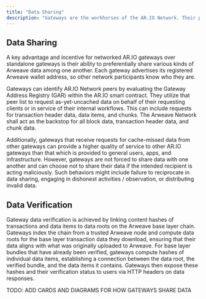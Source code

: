 ```yaml
---
title: "Data Sharing"
description: "Gateways are the workhorses of the AR.IO Network. Their primary role is to act as a bridge between the Arweave network and the outside world."
---
```



## Data Sharing

A key advantage and incentive for networked AR.IO gateways over standalone gateways is their ability to preferentially share various kinds of Arweave data among one another. 
Each gateway advertises its registered Arweave wallet address, so other network participants know who they are.  

Gateways can identify AR.IO Network peers by evaluating the Gateway Address Registry (GAR) within the AR.IO smart contract. 
They utilize that peer list to request as-yet-uncached data on behalf of their requesting clients or in service of their internal workflows. 
This can include requests for transaction header data, data items, and chunks. The Arweave Network shall act as the backstop for all block data, transaction header data, and chunk data. 

Additionally, gateways that receive requests for cache-missed data from other gateways can provide a higher quality of service to other AR.IO gateways than that which is provided to general users, apps, and infrastructure. 
However, gateways are not forced to share data with one another and can choose not to share their data if the intended recipient is acting maliciously. 
Such behaviors might include failure to reciprocate in data sharing, engaging in dishonest activities / observation, or distributing invalid data. 

## Data Verification

Gateway data verification is achieved by linking content hashes of transactions and data items to data roots on the Arweave base layer chain. 
Gateways index the chain from a trusted Arweave node and compute data roots for the base layer transaction data they download, ensuring that their data aligns with what was originally uploaded to Arweave. 
For base layer bundles that have already been verified, gateways compute hashes of individual data items, establishing a connection between the data root, the verified bundle, and the data items it contains. 
Gateways then expose these hashes and their verification status to users via HTTP headers on data responses.


TODO: ADD CARDS AND DIAGRAMS FOR HOW GATEWAYS SHARE DATA
